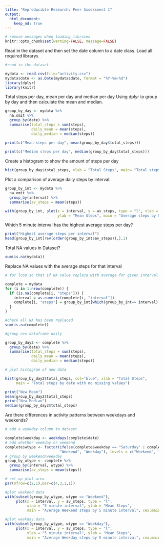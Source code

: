 ---
title: "Reproducible Research: Peer Assessment 1"
output: 
  html_document:
    keep_md: true
---

```{r, include =FALSE, echo = FALSE}
# remove messages when loading libraies
knitr::opts_chunk$set(warning=FALSE, message=FALSE)
```

Read in the dataset and then set the date column to a date class.
Load all required librarys.

```{r}
#read in the dataset

mydata <- read.csv(file="activity.csv")
mydata$date <- as.Date(mydata$date, format = "%Y-%m-%d")
library(dplyr)
library(knitr)

```

Total steps per day, mean per day and median per day
Using dplyr to group by day and then calculate the mean and median.
```{r}
group_by_day <- mydata %>%
  na.omit %>%
  group_by(date) %>%
  summarise(total_steps = sum(steps),
            daily_mean = mean(steps),
            daily_median = median(steps))

print(c("Mean steps per day", mean(group_by_day$total_steps)))
      
print(c("Median steps per day", median(group_by_day$total_steps)))
```

Create a histogram to show the amount of steps per day

```{r}
hist(group_by_day$total_steps, xlab = "Total Steps", main= "Total steps per day")
```

Plot a comparison of average daily steps by interval.

```{r}
group_by_int <- mydata %>%
  na.omit %>%
  group_by(interval) %>%
  summarise(av_steps = mean(steps))

with(group_by_int, plot(x = interval, y = av_steps, type = "l", xlab = "5 minute interval", 
                        ylab = "Mean Steps", main = "Average steps by 5 minute interval" ))
```

Which 5 minute interval has the highest average steps per day?

```{r}
print("Highest average steps per interval")
head(group_by_int[rev(order(group_by_int$av_steps)),],1)
```

Total NA values in Dataset?

```{r}
sum(is.na(mydata))
```

Replace NA values with the average steps for that interval
```{r}


# for loop so that if NA value replace with average for given interval

complete = mydata
for (i in 1:nrow(complete)) {
  if (is.na(complete[i, "steps"])) {
    interval = as.numeric(complete[i, "interval"])
    complete[i, "steps"] = group_by_int[which(group_by_int== interval),2]
  }
}

#check all NA has been replaced
sum(is.na(complete))

#group new dataframe daily

group_by_day2 <- complete %>%
  group_by(date) %>%
  summarise(total_steps = sum(steps),
            daily_mean = mean(steps),
            daily_median = median(steps))

# plot histogram of new data

hist(group_by_day2$total_steps, col="blue", xlab = "Total Steps", 
     main = "Total steps by date with no missing values")

print("New Mean")
mean(group_by_day2$total_steps)
print("New Median")
median(group_by_day2$total_steps)

```

Are there differences in activity patterns between weekdays and weekends?
```{R}
# add a weekday column to dataset

complete$weekday <- weekdays(complete$date)
# add whether weekday or weekend
complete$wtype <- factor(ifelse(complete$weekday == "Saturday" | complete$weekday == "Sunday" , 
                         "Weekend", "Weekday"), levels = c("Weekend", "Weekday"))
# group by weekend/weekday
group_by_wtype <- complete %>%
  group_by(interval, wtype) %>%
  summarise(av_steps = mean(steps))

# set up plot area
par(mfrow=c(2,1),mar=c(4,3,1,1))

#plot weekend data
with(subset(group_by_wtype, wtype == "Weekend"), 
     plot(x = interval, y = av_steps, type = "l",
          xlab = "5 minute interval", ylab = "Mean Steps", 
          main = "Average Weekend steps by 5 minute interval", cex.main = 0.8))

#plot weekday data
with(subset(group_by_wtype, wtype == "Weekday"), 
     plot(x = interval, y = av_steps, type = "l",
          xlab = "5 minute interval", ylab = "Mean Steps", 
          main = "Average Weekday steps by 5 minute interval", cex.main = 0.8))
```


